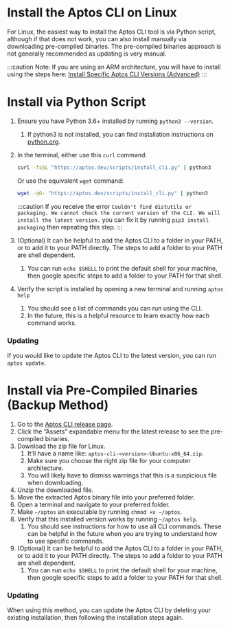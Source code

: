 # Install the Aptos CLI on Linux

For Linux, the easiest way to install the Aptos CLI tool is via Python script, although if that does not work, you can also install manually via downloading pre-compiled binaries. The pre-compiled binaries approach is not generally recommended as updating is very manual.

:::caution
Note: If you are using an ARM architecture, you will have to install using the steps here: [Install Specific Aptos CLI Versions (Advanced)](install-cli-specific-version.md)
:::

# Install via Python Script

1. Ensure you have Python 3.6+ installed by running `python3 --version`.
   1. If python3 is not installed, you can find installation instructions on [python.org](http://python.org).
2. In the terminal, either use this `curl` command:

   ```bash
   curl -fsSL "https://aptos.dev/scripts/install_cli.py" | python3
   ```

   Or use the equivalent `wget` command:

   ```bash
   wget -qO- "https://aptos.dev/scripts/install_cli.py" | python3
   ```

   :::caution
   If you receive the error `Couldn't find distutils or packaging. We cannot check the current version of the CLI. We will install the latest version.` you can fix it by running `pip3 install packaging` then repeating this step.
   :::

3. (Optional) It can be helpful to add the Aptos CLI to a folder in your PATH, or to add it to your PATH directly. The steps to add a folder to your PATH are shell dependent.
   1. You can run `echo $SHELL` to print the default shell for your machine, then google specific steps to add a folder to your PATH for that shell.
4. Verify the script is installed by opening a new terminal and running `aptos help`
   1. You should see a list of commands you can run using the CLI.
   2. In the future, this is a helpful resource to learn exactly how each command works.

### Updating

If you would like to update the Aptos CLI to the latest version, you can run `aptos update`.

# Install via Pre-Compiled Binaries (Backup Method)

1. Go to the [Aptos CLI release page](https://github.com/aptos-labs/aptos-core/releases?q=cli&expanded=true).
2. Click the ”Assets” expandable menu for the latest release to see the pre-compiled binaries.
3. Download the zip file for Linux.
   1. It’ll have a name like: `aptos-cli-<version>-Ubuntu-x86_64.zip`.
   2. Make sure you choose the right zip file for your computer architecture.
   3. You will likely have to dismiss warnings that this is a suspicious file when downloading.
4. Unzip the downloaded file.
5. Move the extracted Aptos binary file into your preferred folder.
6. Open a terminal and navigate to your preferred folder.
7. Make `~/aptos` an executable by running `chmod +x ~/aptos`.
8. Verify that this installed version works by running `~/aptos help`.
   1. You should see instructions for how to use all CLI commands. These can be helpful in the future when you are trying to understand how to use specific commands.
9. (Optional) It can be helpful to add the Aptos CLI to a folder in your PATH, or to add it to your PATH directly. The steps to add a folder to your PATH are shell dependent.
   1. You can run `echo $SHELL` to print the default shell for your machine, then google specific steps to add a folder to your PATH for that shell.

### Updating

When using this method, you can update the Aptos CLI by deleting your existing installation, then following the installation steps again.
